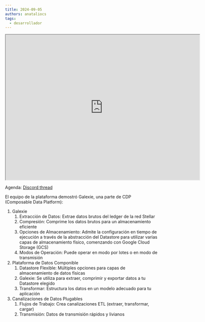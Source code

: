 ```yaml
---
title: 2024-09-05
authors: anataliocs
tags:
  - desarrollador
---
```


<iframe
  src="https://drive.google.com/file/d/1bw1KCnF2C6cz0NhWNGKoUOg4oiC-OZck/preview"
  width="640"
  height="480"
  allow="autoplay"
></iframe>

Agenda: [Discord thread](https://discord.com/channels/897514728459468821/900374272751591424/1280678171053789317)

El equipo de la plataforma demostró Galexie, una parte de CDP (Composable Data Platform):

1. Galexie
   1. Extracción de Datos: Extrae datos brutos del ledger de la red Stellar
   2. Compresión: Comprime los datos brutos para un almacenamiento eficiente
   3. Opciones de Almacenamiento: Admite la configuración en tiempo de ejecución a través de la abstracción del Datastore para utilizar varias capas de almacenamiento físico, comenzando con Google Cloud Storage (GCS)
   4. Modos de Operación: Puede operar en modo por lotes o en modo de transmisión
2. Plataforma de Datos Componible
   1. Datastore Flexible: Múltiples opciones para capas de almacenamiento de datos físicas
   2. Galexie: Se utiliza para extraer, comprimir y exportar datos a tu Datastore elegido
   3. Transformar: Estructura los datos en un modelo adecuado para tu aplicación
3. Canalizaciones de Datos Plugables
   1. Flujos de Trabajo: Crea canalizaciones ETL (extraer, transformar, cargar)
   2. Transmisión: Datos de transmisión rápidos y livianos
